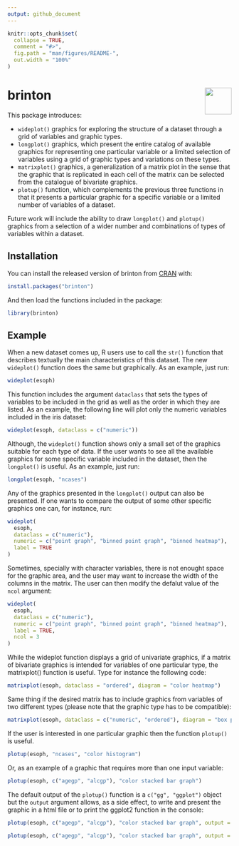 ```yaml
---
output: github_document
---
```


<!-- README.md is generated from README.Rmd. Please edit that file -->

```r
knitr::opts_chunk$set(
  collapse = TRUE,
  comment = "#>",
  fig.path = "man/figures/README-",
  out.width = "100%"
)
```

# brinton <img src="man/figures/logo.png" align="right" alt="" width="60" />

This package introduces:

+ `wideplot()` graphics for exploring the structure of a dataset through a grid of variables and graphic types. 
+ `longplot()` graphics, which present the entire catalog of available graphics for representing one particular variable or a limited selection of variables using a grid of graphic types and variations on these types. 
+ `matrixplot()` graphics, a generalization of a matrix plot in the sense that the graphic that is replicated in each cell of the matrix can be selected from the catalogue of bivariate graphics. 
+ `plotup()` function, which complements the previous three functions in that it presents a particular graphic for a specific variable or a limited number of variables of a dataset.

Future work will include the ability to draw `longplot()` and `plotup()` graphics from a selection of a wider number and combinations of types of variables within a dataset.

## Installation

You can install the released version of brinton from [CRAN](https://CRAN.R-project.org) with:

```r
install.packages("brinton")
```

And then load the functions included in the package:
```r
library(brinton)
```


## Example

When a new dataset comes up, R users use to call the `str()` function that describes textually the main characteristics of this dataset. The new `wideplot()` function does the same but graphically. As an example, just run:

```r
wideplot(esoph)
```

This function includes the argument `dataclass` that sets the types of variables to be included in the grid as well as the order in which they are listed. As an example, the following line will plot only the numeric variables included in the iris dataset:
```r
wideplot(esoph, dataclass = c("numeric"))
```


Although, the `wideplot()` function shows only a small set of the graphics suitable for each type of data. If the user wants to see all the available graphics for some specific variable included in the dataset, then the `longplot()` is useful. As an example, just run:
```r
longplot(esoph, "ncases")
```

Any of the graphics presented in the `longplot()` output can also be presented. If one wants to compare the output of some other specific graphics one can, for instance, run:
```r
wideplot(
  esoph,
  dataclass = c("numeric"),
  numeric = c("point graph", "binned point graph", "binned heatmap"),
  label = TRUE
)
```

Sometimes, specially with character variables, there is not enought space for the graphic area, and the user may want to increase the width of the columns in the matrix. The user can then modify the defalut value of the `ncol` argument:
```r
wideplot(
  esoph,
  dataclass = c("numeric"),
  numeric = c("point graph", "binned point graph", "binned heatmap"),
  label = TRUE,
  ncol = 3
)
```

While the wideplot function displays a grid of univariate graphics, if a matrix of bivariate graphics is intended for variables of one particular type, the matrixplot() function is useful. Type for instance the following code:
```r
matrixplot(esoph, dataclass = "ordered", diagram = "color heatmap")
```

Same thing if the desired matrix has to include graphics from variables of two different types (please note that the graphic type has to be compatible):
```r
matrixplot(esoph, dataclass = c("numeric", "ordered"), diagram = "box plot")
```

If the user is interested in one particular graphic then the function `plotup()` is useful. 
```r
plotup(esoph, "ncases", "color histogram")
```

Or, as an example of a graphic that requires more than one input variable:
```r
plotup(esoph, c("agegp", "alcgp"), "color stacked bar graph")
```

The default output of the `plotup()` function is a `c("gg", "ggplot")` object but the `output`  argument allows, as a side effect, to write and present the graphic in a html file or to print the ggplot2 function in the console:
```r
plotup(esoph, c("agegp", "alcgp"), "color stacked bar graph", output = "html")
```

```r
plotup(esoph, c("agegp", "alcgp"), "color stacked bar graph", output = "console")
```



